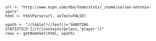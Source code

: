     url <- "http://www.espn.com/nba/team/stats/_/name/sa/san-antonio-spurs"
    html <- htmlParse(url, asText=FALSE)
    
    xpath <- "//table[*//text()='SHOOTING STATISTICS']//tr[contains(@class,'player')]"
    rows <- getNodeSet(html, xpath)